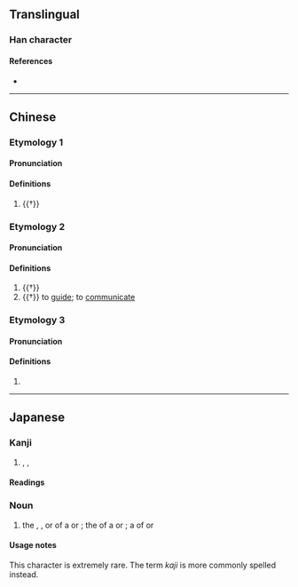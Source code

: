 {{character info/new}}
==Translingual==

===Han character===
{{Han char|rn=75|rad=木|as=05|sn=9|four=48912|canj=DOPD|ids=⿰木㐌}}

====References====
* {{Han ref|kx=0518.050|dkj=14600|dj=0906.070|hdz=21184.100|uh=67C2|ud=26562|bh=CF51|bd=53073}}

----

==Chinese==

===Etymology 1===
{{zh-forms|alt=杝}}

====Pronunciation====
{{zh-pron
|m=yí
|c=ji4
|ma=y
|cat=n
}}

====Definitions====
{{zh-hanzi}}

# {{†}} {{zh-altname|白椴|white basswood}}

===Etymology 2===
{{zh-forms|alt=杝,柁-“rudder”,拕-“to guide”}}

====Pronunciation====
{{zh-pron
|m=duò
|c=to4
|ma=y
|cat=n,v
}}

====Definitions====
{{zh-hanzi}}

# {{†}} {{zh-alt-form|舵|[[rudder]]; [[helm]]}}
# {{†}} to [[guide]]; to [[communicate]]

===Etymology 3===
{{zh-forms}}

====Pronunciation====
{{zh-pron
|m=lí
|ma=y
|cat=
}}

====Definitions====
{{zh-hanzi}}

# {{zh-only|柯柂}}

----

==Japanese==

===Kanji===
{{ja-kanji|grade=|rs=木05}}

# {{l|en|rudder}}, {{l|en|tiller}}, {{l|en|helm}}

====Readings====
{{ja-readings
|on=[[い]] (i), [[り]] (ri), [[た]] (ta)
|kun=[[かじ]] (kaji)
}}

===Noun===
{{ja-noun|かじ|hhira=かぢ}}

# {{ja-def|舵}} the {{l|en|helm}}, {{l|en|tiller}}, or {{l|en|wheel}} of a {{l|en|boat}} or {{l|en|ship}}; the {{l|en|rudder}} of a {{l|en|boat}} or {{l|en|ship}}; a {{l|en|position}} of {{l|en|leadership}} or {{l|en|control}}

====Usage notes====
This character is extremely rare. The term ''kaji'' is more commonly spelled {{m|ja|舵}} instead.